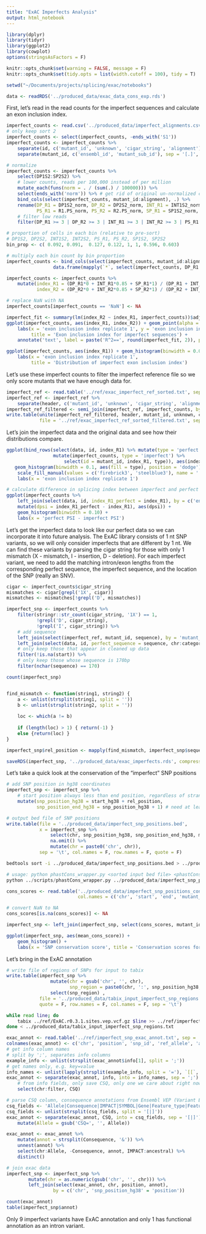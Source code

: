 ```yaml
---
title: "ExAC Imperfects Analysis"
output: html_notebook
---
```


```r
library(dplyr)
library(tidyr)
library(ggplot2)
library(cowplot)
options(stringsAsFactors = F)

knitr::opts_chunk$set(warning = FALSE, message = F)
knitr::opts_chunk$set(tidy.opts = list(width.cutoff = 100), tidy = T)

setwd("~/Documents/projects/splicing/exac/notebooks")

data <- readRDS('../produced_data/exac_data_cons_exp.rds')
```


First, let's read in the read counts for the imperfect sequences and calculate an exon inclusion index.
```r
imperfect_counts <- read.csv('../produced_data/imperfect_alignments.csv', header = T)
# only keep sort 2
imperfect_counts <- select(imperfect_counts, -ends_with('S1'))
imperfect_counts <- imperfect_counts %>% 
    separate(id, c('mutant_id', 'unknown', 'cigar_string', 'alignment'), sep = ' ') %>% 
    separate(mutant_id, c('ensembl_id', 'mutant_sub_id'), sep = '[.]', remove = F)
```

```r
# normalize
imperfect_counts <- imperfect_counts %>%
    select(DP1S2:SP2S2) %>%
    # lower counts, reads per 100,000 instead of per million
    mutate_each(funs(norm = . / (sum(.) / 100000))) %>% 
    select(ends_with('norm')) %>% # get rid of original un-normalized columns
    bind_cols(select(imperfect_counts, mutant_id:alignment), .) %>% 
    rename(DP_R1 = DP1S2_norm, DP_R2 = DP2S2_norm, INT_R1 = INT1S2_norm, INT_R2 = INT2S2_norm,
           PS_R1 = R1.PS_norm, PS_R2 = R2.PS_norm, SP_R1 = SP1S2_norm, SP_R2 = SP2S2_norm) %>% 
    # filter low reads
    filter(DP_R1 >= 3 | DP_R2 >= 3 | INT_R1 >= 3 | INT_R2 >= 3 | PS_R1 >= 3 | PS_R2 >= 3 | SP_R1 >= 3 | SP_R2 >= 3)

# proportion of cells in each bin (relative to pre-sort)
# DP1S2, DP2S2, INT1S2, INT2S2, PS_R1, PS_R2, SP1S2, SP2S2
bin_prop <- c( 0.092, 0.091,  0.127, 0.122, 1, 1, 0.596, 0.603)

# multiply each bin count by bin proportion
imperfect_counts <- bind_cols(select(imperfect_counts, mutant_id:alignment), 
                 data.frame(mapply(`*`, select(imperfect_counts, DP_R1:SP_R2), bin_prop, SIMPLIFY = FALSE)))

```

```r
imperfect_counts <- imperfect_counts %>%
    mutate(index_R1 = (DP_R1*0 + INT_R1*0.85 + SP_R1*1) / (DP_R1 + INT_R1 + SP_R1),
           index_R2 = (DP_R2*0 + INT_R2*0.85 + SP_R2*1) / (DP_R2 + INT_R2 + SP_R2))

# replace NaN with NA
imperfect_counts[imperfect_counts == 'NaN'] <- NA
```


```r
imperfect_fit <- summary(lm(index_R2 ~ index_R1, imperfect_counts))$adj.r.squared 
ggplot(imperfect_counts, aes(index_R1, index_R2)) + geom_point(alpha = 0.50) +
    labs(x = 'exon inclusion index replicate 1', y = 'exon inclusion index replicate 2',
         title = 'Exon inclusion index for imperfect sequences') +
    annotate('text', label = paste('R^2==', round(imperfect_fit, 2)), parse = T, x = 0.95, y = 0.20)
```


```r
ggplot(imperfect_counts, aes(index_R1)) + geom_histogram(binwidth = 0.05) +
    labs(x = 'exon inclusion index replicate 1', 
         title = 'Distribution of imperfect exon inclusion index')
```

Let's use these imperfect counts to filter the imperfect reference file so we only score mutants that we have enough data for.

```r
imperfect_ref <- read.table('../ref/exac_imperfect_ref_sorted.txt', sep = '\t', header = F, col.names = c('header', 'sequence'))
imperfect_ref <- imperfect_ref %>% 
    separate(header, c('mutant_id', 'unknown', 'cigar_string', 'alignment'), sep = ' ')
imperfect_ref_filtered <- semi_join(imperfect_ref, imperfect_counts, by = 'mutant_id')
write.table(unite(imperfect_ref_filtered, header, mutant_id, unknown, cigar_string, alignment, sep = ' '),
            file = '../ref/exac_imperfect_ref_sorted_filtered.txt', sep = '\t', col.names = F, row.names = F, quote = F)
```


Let's join the imperfect data and the original data and see how their distributions compare.

```r
ggplot(bind_rows(select(data, id, index_R1) %>% mutate(type = 'perfect'),
                 mutate(imperfect_counts, type = 'imperfect') %>% 
                     select(id = mutant_id, index_R1, type)), aes(index_R1)) +
   geom_histogram(binwidth = 0.1, aes(fill = type), position = 'dodge') +
    scale_fill_manual(values = c('firebrick3', 'steelblue3'), name = '') +
    labs(x = 'exon inclusion index replicate 1')
```

```r
# calculate difference in splicing index between imperfect and perfect reference sequence
ggplot(imperfect_counts %>% 
    left_join(select(data, id, index_R1_perfect = index_R1), by = c('ensembl_id' = 'id')) %>% 
    mutate(dpsi = index_R1_perfect - index_R1), aes(dpsi)) +
    geom_histogram(binwidth = 0.10) + 
    labs(x = 'perfect PSI - imperfect PSI')
```

Let's get the imperfect data to look like our perfect data so we can incorporate it into future analysis. The ExAC library
consists of 1 nt SNP variants, so we will only consider imperfects that are different by 1 nt. We can find these variants by parsing the cigar string for those with only 1 mismatch (X - mismatch, I - insertion, D - deletion). For each imperfect variant, we need to add the matching intron/exon lengths from the corresponding perfect sequence, the imperfect sequence, and the location of the SNP (really an SNV). 

```r
cigar <- imperfect_counts$cigar_string
mismatches <- cigar[grepl('1X', cigar)]
mismatches <- mismatches[!grepl('D', mismatches)]

imperfect_snp <- imperfect_counts %>% 
    filter(stringr::str_count(cigar_string, '1X') == 1, 
           !grepl('D', cigar_string), 
           !grepl('I', cigar_string)) %>% 
    # add sequence
    left_join(select(imperfect_ref, mutant_id, sequence), by = 'mutant_id') %>% 
    left_join(select(data, id, perfect_sequence = sequence, chr:category, start_hg38, end_hg38), by = c('ensembl_id' = 'id')) %>% 
    # only keep those that appear in cleaned up data 
    filter(!is.na(start)) %>% 
    # only keep those whose sequence is 170bp
    filter(nchar(sequence) == 170)

count(imperfect_snp)


find_mismatch <- function(string1, string2) {
    a <- unlist(strsplit(string1, split = ''))
    b <- unlist(strsplit(string2, split = ''))
    
    loc <- which(a != b)
    
    if (length(loc) > 1) { return(-1) }
    else {return(loc) }
}

imperfect_snp$rel_position <- mapply(find_mismatch, imperfect_snp$sequence, imperfect_snp$perfect_sequence)

saveRDS(imperfect_snp, '../produced_data/exac_imperfects.rds', compress = T)
```

Let's take a quick look at the conservation of the "imperfect" SNP positions

```r
# add SNP position in hg38 coordinates
imperfect_snp <- imperfect_snp %>% 
    # start position always less than end position, regardless of strand
    mutate(snp_position_hg38 = start_hg38 + rel_position,
           snp_position_end_hg38 = snp_position_hg38 + 1) # need at least 1 bp interval

# output bed file of SNP positions 
write.table(file = '../produced_data/imperfect_snp_positions.bed', 
            x = imperfect_snp %>% 
                select(chr, snp_position_hg38, snp_position_end_hg38, mutant_id) %>% 
                na.omit() %>% 
                mutate(chr = paste0('chr', chr)), 
            sep = '\t', col.names = F, row.names = F, quote = F)
```

```bash
bedtools sort -i ../produced_data/imperfect_snp_positions.bed > ../produced_data/imperfect_snp_positions_sorted.bed
```

```python
# usage: python phastCons_wrapper.py <sorted input bed file> <phastCons folder> <output file name> <num processes>
python ../scripts/phastCons_wrapper.py ../produced_data/imperfect_snp_positions_sorted.bed ../../ref/phastCons ../produced_data/imperfect_snp_positions_cons.bed
```

```r
cons_scores <- read.table('../produced_data/imperfect_snp_positions_cons.bed', sep = '\t', 
                          col.names = c('chr', 'start', 'end', 'mutant_id', 'mean_cons_score'))

# convert NaN to NA
cons_scores[is.na(cons_scores)] <- NA

imperfect_snp <- left_join(imperfect_snp, select(cons_scores, mutant_id, mean_cons_score), by = 'mutant_id')

ggplot(imperfect_snp, aes(mean_cons_score)) + 
    geom_histogram() +
    labs(x = 'SNP conservation score', title = 'Conservation scores for imperfect variants')
```

Let's bring in the ExAC annotation

```r
# write file of regions of SNPs for input to tabix
write.table(imperfect_snp %>%
                mutate(chr = gsub('chr', '', chr),
                       snp_region = paste0(chr, ':', snp_position_hg38, '-', snp_position_end_hg38)) %>%
                select(snp_region) ,
            file = '../produced_data/tabix_input_imperfect_snp_regions.txt',
            quote = F, row.names = F, col.names = F, sep = '\t')
```

```bash
while read line; do
    tabix ../ref/ExAC.r0.3.1.sites.vep.vcf.gz $line >> ../ref/imperfect_snp_exac_annot.txt
done < ../produced_data/tabix_input_imperfect_snp_regions.txt
```

```r
exac_annot <- read.table('../ref/imperfect_snp_exac_annot.txt', sep = '\t', header = F)
colnames(exac_annot) <- c('chr', 'position', 'snp_id', 'ref_allele', 'alt_allele', 'quality', 'filter', 'info')
# get info column names
# split by ';', separates info columns
example_info <- unlist(strsplit(exac_annot$info[1], split = ';'))
# get names only, e.g. key=value
info_names <- unlist(lapply(strsplit(example_info, split = '='), `[[`, 1))
exac_annot <- separate(exac_annot, info, into = info_names, sep = ';') %>%
    # from info fields, only save CSQ, only one we care about right now
    select(chr:filter, CSQ)

# parse CSQ column, consequence annotations from Ensembl VEP (Variant Effect Predictor). Description of fields taken from header of vcf file
csq_fields <- 'Allele|Consequence|IMPACT|SYMBOL|Gene|Feature_type|Feature|BIOTYPE|EXON|INTRON|HGVSc|HGVSp|cDNA_position|CDS_position|Protein_position|Amino_acids|Codons|Existing_variation|ALLELE_NUM|DISTANCE|STRAND|VARIANT_CLASS|MINIMISED|SYMBOL_SOURCE|HGNC_ID|CANONICAL|TSL|CCDS|ENSP|SWISSPROT|TREMBL|UNIPARC|SIFT|PolyPhen|DOMAINS|HGVS_OFFSET|GMAF|AFR_MAF|AMR_MAF|ASN_MAF|EAS_MAF|EUR_MAF|SAS_MAF|AA_MAF|EA_MAF|CLIN_SIG|SOMATIC|PHENO|PUBMED|MOTIF_NAME|MOTIF_POS|HIGH_INF_POS|MOTIF_SCORE_CHANGE|LoF_info|LoF_flags|LoF_filter|LoF|context|ancestral'
csq_fields <- unlist(strsplit(csq_fields, split = '[|]'))
exac_annot <- separate(exac_annot, CSQ, into = csq_fields, sep = '[|]') %>%
    mutate(Allele = gsub('CSQ=', '', Allele))

exac_annot <- exac_annot %>%
    mutate(annot = strsplit(Consequence, '&')) %>%
    unnest(annot) %>%
    select(chr:Allele, -Consequence, annot, IMPACT:ancestral) %>%
    distinct()

# join exac data
imperfect_snp <- imperfect_snp %>%
        mutate(chr = as.numeric(gsub('chr', '', chr))) %>% 
        left_join(select(exac_annot, chr, position, annot),
                 by = c('chr', 'snp_position_hg38' = 'position'))

count(exac_annot)
table(imperfect_snp$annot)
```

Only 9 imperfect variants have ExAC annotation and only 1 has functional annotation as an intron variant.

